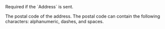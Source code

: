   

<ParamField body="PostalCode" type="string" >  
<MaxLength255Characters /> 
Required if the `Address` is sent.

The postal code of the address. The postal code can contain the following characters: alphanumeric, dashes, and spaces. 
</ParamField>